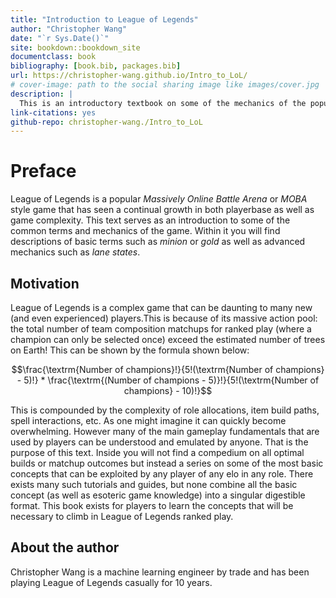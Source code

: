 ```yaml
--- 
title: "Introduction to League of Legends"
author: "Christopher Wang"
date: "`r Sys.Date()`"
site: bookdown::bookdown_site
documentclass: book
bibliography: [book.bib, packages.bib]
url: https://christopher-wang.github.io/Intro_to_LoL/
# cover-image: path to the social sharing image like images/cover.jpg
description: |
  This is an introductory textbook on some of the mechanics of the popular game League of Legends.
link-citations: yes
github-repo: christopher-wang./Intro_to_LoL
---
```


# Preface

League of Legends is a popular *Massively Online Battle Arena* or *MOBA* style game that has seen a continual growth in both playerbase as well as game complexity. This text serves as an introduction to some of the common terms and mechanics of the game. Within it you will find descriptions of basic terms such as _minion_ or _gold_ as well as advanced mechanics such as _lane states_. 

## Motivation 

League of Legends is a complex game that can be daunting to many new (and even experienced) players.This is because of its massive action pool: the total number of team composition matchups for ranked play (where a champion can only be selected once) exceed the estimated number of trees on Earth! This can be shown by the formula shown below:

$$\frac{\textrm{Number of champions}!}{5!(\textrm{Number of champions} - 5)!} * \frac{\textrm{(Number of champions - 5)}!}{5!(\textrm{Number of champions} - 10)!}$$

This is compounded by the complexity of role allocations, item build paths, spell interactions, etc. As one might imagine it can quickly become overwhelming. However many of the main gameplay fundamentals that are used by players can be understood and emulated by anyone. That is the purpose of this text. Inside you will not find a compedium on all optimal builds or matchup outcomes but instead a series on some of the most basic concepts that can be exploited by any player of any elo in any role. There exists many such tutorials and guides, but none combine all the basic concept (as well as esoteric game knowledge) into a singular digestible format. This book exists for players to learn the concepts that will be necessary to climb in League of Legends ranked play. 

## About the author
Christopher Wang is a machine learning engineer by trade and has been playing League of Legends casually for 10 years. 